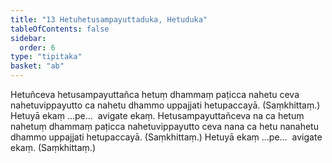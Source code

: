 ```yaml
---
title: "13 Hetuhetusampayuttaduka, Hetuduka"
tableOfContents: false
sidebar:
  order: 6
type: "tipitaka"
basket: "ab"
---
```



<DynamicBreadcrumb />

<Division number="46">

<Paragraph number="104">
Hetuñceva hetusampayuttañca hetuṃ dhammaṃ paṭicca nahetu ceva nahetuvippayutto ca nahetu dhammo uppajjati hetupaccayā. (Saṃkhittaṃ.) Hetuyā ekaṃ …pe…  avigate ekaṃ.
</Paragraph>

<Paragraph number="105">
Hetusampayuttañceva na ca hetuṃ nahetuṃ dhammaṃ paṭicca nahetuvippayutto ceva nana ca hetu nanahetu dhammo uppajjati hetupaccayā. (Saṃkhittaṃ.) Hetuyā ekaṃ …pe…  avigate ekaṃ. (Saṃkhittaṃ.)
</Paragraph>
</Division>